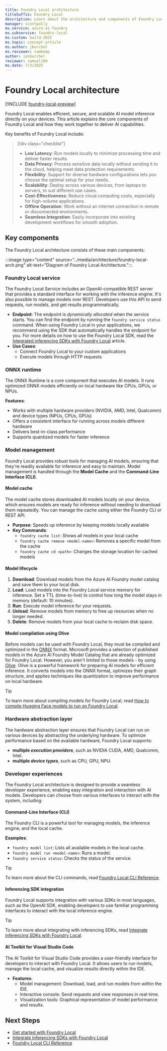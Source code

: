```yaml
---
title: Foundry Local architecture
titleSuffix: Foundry Local
description: Learn about the architecture and components of Foundry Local
manager: scottpolly
ms.service: azure-ai-foundry
ms.subservice: foundry-local
ms.custom: build-2025
ms.topic: concept-article
ms.author: jburchel
ms.reviewer: samkemp
author: jonburchel
reviewer: samuel100
ms.date: 7/3/2025
---
```


# Foundry Local architecture

[!INCLUDE [foundry-local-preview](./../includes/foundry-local-preview.md)]

Foundry Local enables efficient, secure, and scalable AI model inference directly on your devices. This article explains the core components of Foundry Local and how they work together to deliver AI capabilities.

Key benefits of Foundry Local include:

> [!div class="checklist"]
>
> - **Low Latency**: Run models locally to minimize processing time and deliver faster results.
> - **Data Privacy**: Process sensitive data locally without sending it to the cloud, helping meet data protection requirements.
> - **Flexibility**: Support for diverse hardware configurations lets you choose the optimal setup for your needs.
> - **Scalability**: Deploy across various devices, from laptops to servers, to suit different use cases.
> - **Cost-Effectiveness**: Reduce cloud computing costs, especially for high-volume applications.
> - **Offline Operation**: Work without an internet connection in remote or disconnected environments.
> - **Seamless Integration**: Easily incorporate into existing development workflows for smooth adoption.

## Key components

The Foundry Local architecture consists of these main components:

:::image type="content" source="../media/architecture/foundry-local-arch.png" alt-text="Diagram of Foundry Local Architecture.":::

### Foundry Local service

The Foundry Local Service includes an OpenAI-compatible REST server that provides a standard interface for working with the inference engine. It's also possible to manage models over REST. Developers use this API to send requests, run models, and get results programmatically.

- **Endpoint**: The endpoint is _dynamically allocated_ when the service starts. You can find the endpoint by running the `foundry service status` command. When using Foundry Local in your applications, we recommend using the SDK that automatically handles the endpoint for you. For more details on how to use the Foundry Local SDK, read the [Integrated inferencing SDKs with Foundry Local](../how-to/how-to-integrate-with-inference-sdks.md) article.
- **Use Cases**:
  - Connect Foundry Local to your custom applications
  - Execute models through HTTP requests

### ONNX runtime

The ONNX Runtime is a core component that executes AI models. It runs optimized ONNX models efficiently on local hardware like CPUs, GPUs, or NPUs.

**Features**:

- Works with multiple hardware providers (NVIDIA, AMD, Intel, Qualcomm) and device types (NPUs, CPUs, GPUs)
- Offers a consistent interface for running across models different hardware
- Delivers best-in-class performance
- Supports quantized models for faster inference

### Model management

Foundry Local provides robust tools for managing AI models, ensuring that they're readily available for inference and easy to maintain. Model management is handled through the **Model Cache** and the **Command-Line Interface (CLI)**.

#### Model cache

The model cache stores downloaded AI models locally on your device, which ensures models are ready for inference without needing to download them repeatedly. You can manage the cache using either the Foundry CLI or REST API.

- **Purpose**: Speeds up inference by keeping models locally available
- **Key Commands**:
  - `foundry cache list`: Shows all models in your local cache
  - `foundry cache remove <model-name>`: Removes a specific model from the cache
  - `foundry cache cd <path>`: Changes the storage location for cached models

#### Model lifecycle

1. **Download**: Download models from the Azure AI Foundry model catalog and save them to your local disk.
2. **Load**: Load models into the Foundry Local service memory for inference. Set a TTL (time-to-live) to control how long the model stays in memory (default: 10 minutes).
3. **Run**: Execute model inference for your requests.
4. **Unload**: Remove models from memory to free up resources when no longer needed.
5. **Delete**: Remove models from your local cache to reclaim disk space.

#### Model compilation using Olive

Before models can be used with Foundry Local, they must be compiled and optimized in the [ONNX](https://onnx.ai) format. Microsoft provides a selection of published models in the Azure AI Foundry Model Catalog that are already optimized for Foundry Local. However, you aren't limited to those models - by using [Olive](https://microsoft.github.io/Olive/). Olive is a powerful framework for preparing AI models for efficient inference. It converts models into the ONNX format, optimizes their graph structure, and applies techniques like quantization to improve performance on local hardware.

> [!TIP]
> To learn more about compiling models for Foundry Local, read [How to compile Hugging Face models to run on Foundry Local](../how-to/how-to-compile-hugging-face-models.md).

### Hardware abstraction layer

The hardware abstraction layer ensures that Foundry Local can run on various devices by abstracting the underlying hardware. To optimize performance based on the available hardware, Foundry Local supports:

- **multiple _execution providers_**, such as NVIDIA CUDA, AMD, Qualcomm, Intel.
- **multiple _device types_**, such as CPU, GPU, NPU.

### Developer experiences

The Foundry Local architecture is designed to provide a seamless developer experience, enabling easy integration and interaction with AI models.
Developers can choose from various interfaces to interact with the system, including:

#### Command-Line Interface (CLI)

The Foundry CLI is a powerful tool for managing models, the inference engine, and the local cache.

**Examples**:

- `foundry model list`: Lists all available models in the local cache.
- `foundry model run <model-name>`: Runs a model.
- `foundry service status`: Checks the status of the service.

> [!TIP]
> To learn more about the CLI commands, read [Foundry Local CLI Reference](../reference/reference-cli.md).

#### Inferencing SDK integration

Foundry Local supports integration with various SDKs in most languages, such as the OpenAI SDK, enabling developers to use familiar programming interfaces to interact with the local inference engine.

> [!TIP]
> To learn more about integrating with inferencing SDKs, read [Integrate inferencing SDKs with Foundry Local](../how-to/how-to-integrate-with-inference-sdks.md).

#### AI Toolkit for Visual Studio Code

The AI Toolkit for Visual Studio Code provides a user-friendly interface for developers to interact with Foundry Local. It allows users to run models, manage the local cache, and visualize results directly within the IDE.

- **Features**:
  - Model management: Download, load, and run models from within the IDE.
  - Interactive console: Send requests and view responses in real-time.
  - Visualization tools: Graphical representation of model performance and results.

## Next Steps

- [Get started with Foundry Local](../get-started.md)
- [Integrate inferencing SDKs with Foundry Local](../how-to/how-to-integrate-with-inference-sdks.md)
- [Foundry Local CLI Reference](../reference/reference-cli.md)
